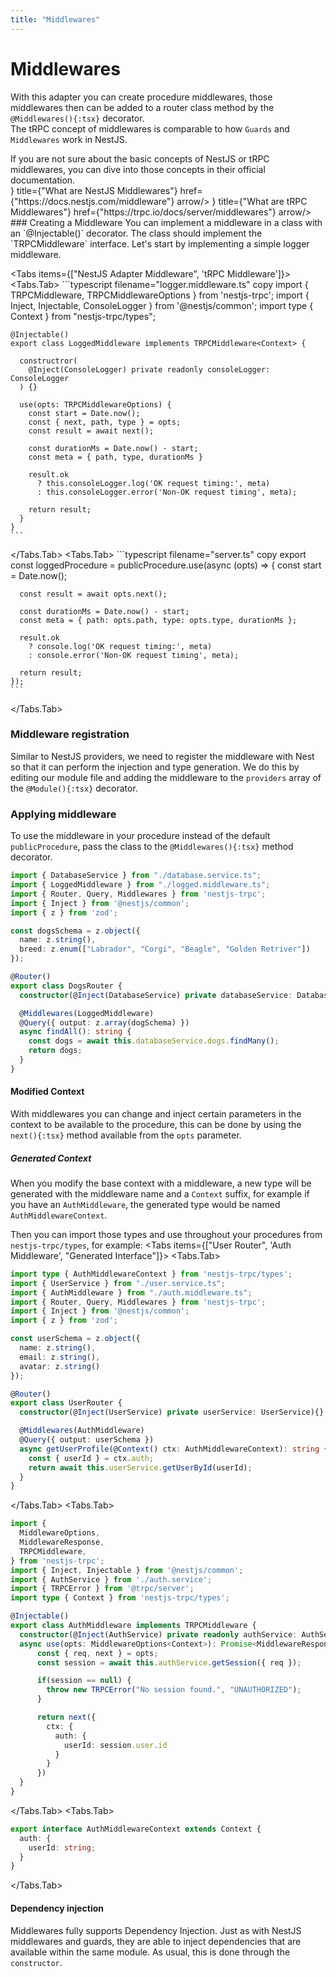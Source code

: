 ```yaml
---
title: "Middlewares"
---
```



# Middlewares

With this adapter you can create procedure middlewares, 
those middlewares then can be added to a router class method by the `@Middlewares(){:tsx}` decorator.<br/>
The tRPC concept of middlewares is comparable to how `Guards` and `Middlewares` work in NestJS.

<Callout>
  If you are not sure about the basic concepts of NestJS or tRPC middlewares, you can dive into those concepts in their official documentation.
</Callout>
<div className={"w-full router-cards"}>
  <Cards>
    <Card icon={<NestJSIcon width={50} height={50}/>} title={"What are NestJS Middlewares"} href={"https://docs.nestjs.com/middleware"} arrow/>
    <Card icon={<TrpcIcon width={50} height={50}/>} title={"What are tRPC Middlewares"} href={"https://trpc.io/docs/server/middlewares"} arrow/>
  </Cards>
</div>

<Steps>
### Creating a Middleware
You can implement a middleware in a class with an `@Injectable()` decorator. The class should implement the `TRPCMiddleware` interface.
Let's start by implementing a simple logger middleware.

<Tabs items={["NestJS Adapter Middleware", 'tRPC Middleware']}>
  <Tabs.Tab>
    ```typescript filename="logger.middleware.ts" copy
    import { TRPCMiddleware, TRPCMiddlewareOptions } from 'nestjs-trpc';
    import { Inject, Injectable, ConsoleLogger } from '@nestjs/common';
    import type { Context } from "nestjs-trpc/types";

    @Injectable()
    export class LoggedMiddleware implements TRPCMiddleware<Context> {

      constructror(
        @Inject(ConsoleLogger) private readonly consoleLogger: ConsoleLogger
      ) {}

      use(opts: TRPCMiddlewareOptions) {
        const start = Date.now();
        const { next, path, type } = opts;
        const result = await next();

        const durationMs = Date.now() - start;
        const meta = { path, type, durationMs }

        result.ok
          ? this.consoleLogger.log('OK request timing:', meta)
          : this.consoleLogger.error('Non-OK request timing', meta);

        return result;
      }
    }
    ```
  </Tabs.Tab>
  <Tabs.Tab>
    ```typescript filename="server.ts" copy
    export const loggedProcedure = publicProcedure.use(async (opts) => {
      const start = Date.now();

      const result = await opts.next();

      const durationMs = Date.now() - start;
      const meta = { path: opts.path, type: opts.type, durationMs };

      result.ok
        ? console.log('OK request timing:', meta)
        : console.error('Non-OK request timing', meta);

      return result;
    });
    ```
  </Tabs.Tab>
</Tabs>

### Middleware registration
Similar to NestJS providers, we need to register the middleware with Nest so that it can perform the injection and type generation. 
We do this by editing our module file and adding the middleware to the `providers` array of the `@Module(){:tsx}` decorator.

### Applying middleware
To use the middleware in your procedure instead of the default `publicProcedure`, pass the class to the `@Middlewares(){:tsx}` method decorator.
```typescript {16} filename="dogs.router.ts" copy showLineNumbers
import { DatabaseService } from "./database.service.ts";
import { LoggedMiddleware } from "./logged.middleware.ts";
import { Router, Query, Middlewares } from 'nestjs-trpc';
import { Inject } from '@nestjs/common';
import { z } from 'zod';

const dogsSchema = z.object({
  name: z.string(),
  breed: z.enum(["Labrador", "Corgi", "Beagle", "Golden Retriver"])
});

@Router()
export class DogsRouter {
  constructor(@Inject(DatabaseService) private databaseService: DatabaseService){}

  @Middlewares(LoggedMiddleware)
  @Query({ output: z.array(dogSchema) })
  async findAll(): string {
    const dogs = await this.databaseService.dogs.findMany();
    return dogs;
  }
}
```
</Steps>


#### Modified Context
With middlewares you can change and inject certain parameters in the context to be available to the procedure, this can be done by using the `next(){:tsx}` method available from the `opts` parameter.

##### Generated Context
When you modify the base context with a middleware, a new type will be generated with the middleware name and a `Context` suffix, for example if you have an `AuthMiddleware`, the generated type would be named `AuthMiddlewareContext`.

Then you can import those types and use throughout your procedures from `nestjs-trpc/types`, for example:
<Tabs items={["User Router", 'Auth Middleware', "Generated Interface"]}>
  <Tabs.Tab>
```typescript /AuthMiddlewareContext/ filename="user.router.ts" copy
import type { AuthMiddlewareContext } from 'nestjs-trpc/types';
import { UserService } from "./user.service.ts";
import { AuthMiddleware } from "./auth.middleware.ts";
import { Router, Query, Middlewares } from 'nestjs-trpc';
import { Inject } from '@nestjs/common';
import { z } from 'zod';

const userSchema = z.object({
  name: z.string(),
  email: z.string(),
  avatar: z.string()
});

@Router()
export class UserRouter {
  constructor(@Inject(UserService) private userService: UserService){}

  @Middlewares(AuthMiddleware)
  @Query({ output: userSchema })
  async getUserProfile(@Context() ctx: AuthMiddlewareContext): string {
    const { userId } = ctx.auth;
    return await this.userService.getUserById(userId);
  }
}
```
  </Tabs.Tab>
  <Tabs.Tab>
```typescript {22-28} filename="auth.middleware.ts" copy
import {
  MiddlewareOptions,
  MiddlewareResponse,
  TRPCMiddleware,
} from 'nestjs-trpc';
import { Inject, Injectable } from '@nestjs/common';
import { AuthService } from './auth.service';
import { TRPCError } from '@trpc/server';
import type { Context } from 'nestjs-trpc/types';

@Injectable()
export class AuthMiddleware implements TRPCMiddleware {
  constructor(@Inject(AuthService) private readonly authService: AuthService) {}
  async use(opts: MiddlewareOptions<Context>): Promise<MiddlewareResponse> {
      const { req, next } = opts;
      const session = await this.authService.getSession({ req });

      if(session == null) {
        throw new TRPCError("No session found.", "UNAUTHORIZED");
      }

      return next({
        ctx: {
          auth: {
            userId: session.user.id
          }
        }
      })
  }
}
```
  </Tabs.Tab>
  <Tabs.Tab>
```typescript filename="nestjs-trpc/types" copy
export interface AuthMiddlewareContext extends Context {
  auth: {
    userId: string;
  }
}
```
  </Tabs.Tab>
</Tabs>

#### Dependency injection
Middlewares fully supports Dependency Injection. Just as with NestJS middlewares and guards, they are able to inject dependencies that are available within the same module. As usual, this is done through the `constructor`.